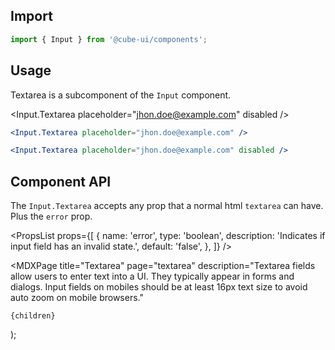 

<Head>
  <title>Textarea - Cube</title>
  <meta
    name="description"
    content="Textarea fields allow users to enter text into a UI. They typically appear in forms and dialogs. Input fields on mobiles should be at least 16px text size to avoid auto zoom on mobile browsers."
  />
</Head>

## Import

```js
import { Input } from '@cube-ui/components';
```

## Usage

Textarea is a subcomponent of the `Input` component.

<Example>
   <Input.Textarea placeholder="jhon.doe@example.com" />

  <Input.Textarea placeholder="jhon.doe@example.com" disabled />
</Example>

```jsx
<Input.Textarea placeholder="jhon.doe@example.com" />

<Input.Textarea placeholder="jhon.doe@example.com" disabled />
```

## Component API

The `Input.Textarea` accepts any prop that a normal html `textarea` can have. Plus the `error` prop.

<PropsList
  props={[
    {
      name: 'error',
      type: 'boolean',
      description: 'Indicates if input field has an invalid state.',
      default: 'false',
    },
  ]}
/>

  <MDXPage
    title="Textarea"
    page="textarea"
    description="Textarea fields allow users to enter text into a UI. They typically appear in forms and dialogs. Input fields on mobiles should be at least 16px text size to avoid auto zoom on mobile browsers."
  >
    {children}
  </MDXPage>
);
